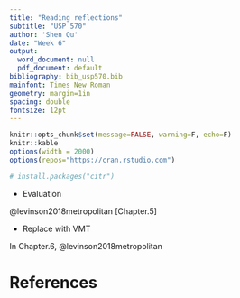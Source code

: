 ```yaml
---
title: "Reading reflections"
subtitle: "USP 570"
author: 'Shen Qu'
date: "Week 6"
output:
  word_document: null
  pdf_document: default
bibliography: bib_usp570.bib
mainfont: Times New Roman
geometry: margin=1in
spacing: double
fontsize: 12pt
---
```


```r
knitr::opts_chunk$set(message=FALSE, warning=F, echo=F)
knitr::kable
options(width = 2000)
options(repos="https://cran.rstudio.com")

# install.packages("citr")
```


 - Evaluation
 
@levinson2018metropolitan [Chapter.5] 

 - Replace with VMT

In Chapter.6, @levinson2018metropolitan 


References {#references .unnumbered}
==========

